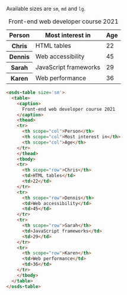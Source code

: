
Available sizes are `sm`, `md` and `lg`.

<Canvas withSource="none">
  <div>
    <osds-table size='sm'>
      <table>
        <caption>
          Front-end web developer course 2021
        </caption>
        <thead>
        <tr>
          <th scope="col">Person</th>
          <th scope="col">Most interest in</th>
          <th scope="col">Age</th>
        </tr>
        </thead>
        <tbody>
        <tr>
          <th scope="row">Chris</th>
          <td>HTML tables</td>
          <td>22</td>
        </tr>
        <tr>
          <th scope="row">Dennis</th>
          <td>Web accessibility</td>
          <td>45</td>
        </tr>
        <tr>
          <th scope="row">Sarah</th>
          <td>JavaScript frameworks</td>
          <td>29</td>
        </tr>
        <tr>
          <th scope="row">Karen</th>
          <td>Web performance</td>
          <td>36</td>
        </tr>
        </tbody>
      </table>
    </osds-table>
  </div>
</Canvas >

```html
<osds-table size='sm'>
  <table>
    <caption>
      Front-end web developer course 2021
    </caption>
    <thead>
    <tr>
      <th scope="col">Person</th>
      <th scope="col">Most interest in</th>
      <th scope="col">Age</th>
    </tr>
    </thead>
    <tbody>
    <tr>
      <th scope="row">Chris</th>
      <td>HTML tables</td>
      <td>22</td>
    </tr>
    <tr>
      <th scope="row">Dennis</th>
      <td>Web accessibility</td>
      <td>45</td>
    </tr>
    <tr>
      <th scope="row">Sarah</th>
      <td>JavaScript frameworks</td>
      <td>29</td>
    </tr>
    <tr>
      <th scope="row">Karen</th>
      <td>Web performance</td>
      <td>36</td>
    </tr>
    </tbody>
  </table>
</osds-table>
```
